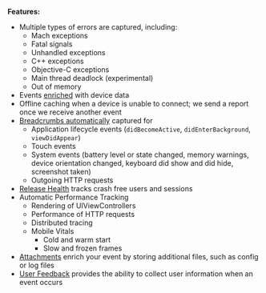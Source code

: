 <PlatformContent includePath="getting-started-primer/note" />

**Features:**

- Multiple types of errors are captured, including:
  - Mach exceptions
  - Fatal signals
  - Unhandled exceptions
  - C++ exceptions
  - Objective-C exceptions
  - Main thread deadlock (experimental)
  - Out of memory
- Events [enriched](/platforms/apple/enriching-events/context/) with device data
- Offline caching when a device is unable to connect; we send a report once we receive another event
- [Breadcrumbs automatically](/platforms/apple/enriching-events/breadcrumbs/#automatic-breadcrumbs) captured for
  - Application lifecycle events (`didBecomeActive`, `didEnterBackground`, `viewDidAppear`)
  - Touch events
  - System events (battery level or state changed, memory warnings, device orientation changed, keyboard did show and did hide, screenshot taken)
  - Outgoing HTTP requests
- [Release Health](/product/releases/health/) tracks crash free users and sessions
- <PlatformLink to="/performance/instrumentation/">Automatic Performance Tracking</PlatformLink>
  - <PlatformLink to="/performance/instrumentation/automatic-instrumentation/#uiviewcontroller-instrumentation">Rendering of UIViewControllers</PlatformLink>
  - <PlatformLink to="/performance/instrumentation/automatic-instrumentation/#http-instrumentation">Performance of HTTP requests</PlatformLink>
  - <PlatformLink to="/performance/connect-services/">Distributed tracing</PlatformLink>
  - Mobile Vitals
    - <PlatformLink to="/performance/connect-services/">Cold and warm start</PlatformLink>
    - <PlatformLink to="/performance/connect-services/">Slow and frozen frames</PlatformLink>
- [Attachments](/platforms/apple/enriching-events/attachments/) enrich your event by storing additional files, such as config or log files
- [User Feedback](/platforms/apple/enriching-events/user-feedback/) provides the ability to collect user information when an event occurs
